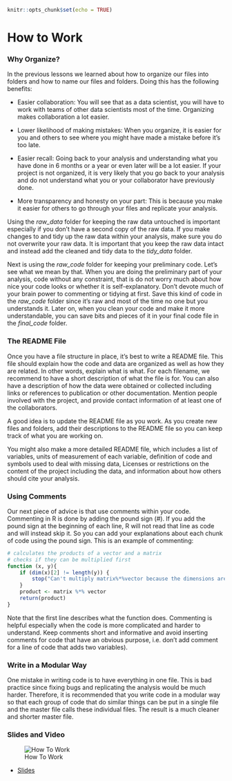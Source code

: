 

```r
knitr::opts_chunk$set(echo = TRUE)
```

# How to Work

### Why Organize?

In the previous lessons we learned about how to organize our files into folders and how to name our files and folders. Doing this has the following benefits:

- Easier collaboration: You will see that as a data scientist, you will have to work with teams of other data scientists most of the time. Organizing makes collaboration a lot easier.

- Lower likelihood of making mistakes: When you organize, it is easier for you and others to see where you might have made a mistake before it's too late.

- Easier recall: Going back to your analysis and understanding what you have done in 6 months or a year or even later will be a lot easier. If your project is not organized, it is very likely that you go back to your analysis and do not understand what you or your collaborator have previously done.

- More transparency and honesty on your part: This is because you make it easier for others to go through your files and replicate your analysis.

Using the *raw_data* folder for keeping the raw data untouched is important especially if you don't have a second copy of the raw data. If you make changes to and tidy up the raw data within your analysis, make sure you do not overwrite your raw data. It is important that you keep the raw data intact and instead add the cleaned and tidy data to the *tidy_data* folder.

Next is using the *raw_code* folder for keeping your preliminary code. Let's see what we mean by that. When you are doing the preliminary part of your analysis, code without any constraint, that is do not worry much about how nice your code looks or whether it is self-explanatory. Don't devote much of your brain power to commenting or tidying at first. Save this kind of code in the *raw_code* folder since it's raw and most of the time no one but you understands it. Later on, when you clean your code and make it more understandable, you can save bits and pieces of it in your final code file in the *final_code* folder.

### The README File

Once you have a file structure in place, it's best to write a README file. This file should explain how the code and data are organized as well as how they are related. In other words, explain what is what. For each filename, we recommend to have a short description of what the file is for. You can also have a description of how the data were obtained or collected including links or references to publication or other documentation. Mention people involved with the project, and provide contact information of at least one of the collaborators.

A good idea is to update the README file as you work. As you create new files and folders, add their descriptions to the README file so you can keep track of what you are working on.

You might also make a more detailed README file, which includes a list of variables, units of measurement of each variable, definition of code and symbols used to deal with missing data, Licenses or restrictions on the content of the project including the data, and information about how others should cite your analysis.


### Using Comments

Our next piece of advice is that use comments within your code. Commenting in R is done by adding the pound sign (#). If you add the pound sign at the beginning of each line, R will not read that line as code and will instead skip it. So you can add your explanations about each chunk of code using the pound sign. This is an example of commenting:

```r
# calculates the products of a vector and a matrix
# checks if they can be multiplied first
function (x, y){
    if (dim(x)[2] != length(y)) {
        stop("Can't multiply matrix%*%vector because the dimensions are wrong")
    }
    product <- matrix %*% vector
    return(product)
}
```

Note that the first line describes what the function does. Commenting is helpful especially when the code is more complicated and harder to understand. Keep comments short and informative and avoid inserting comments for code that have an obvious purpose, i.e. don't add comment for a line of code that adds two variables).

### Write in a Modular Way

One mistake in writing code is to have everything in one file. This is bad practice since fixing bugs and replicating the analysis would be much harder. Therefore, it is recommended that you write code in a modular way so that each group of code that do similar things can be put in a single file and the master file calls these individual files. The result is a much cleaner and shorter master file.

### Slides and Video

![How To Work](https://www.youtube.com/watch?v=kKXOHJRZGdE)

* [Slides](https://docs.google.com/presentation/d/1vn8Lb8YNvo1zha7GmJMlQSBRSAryRms6xy5HUtafH2A/edit?usp=sharing)  
